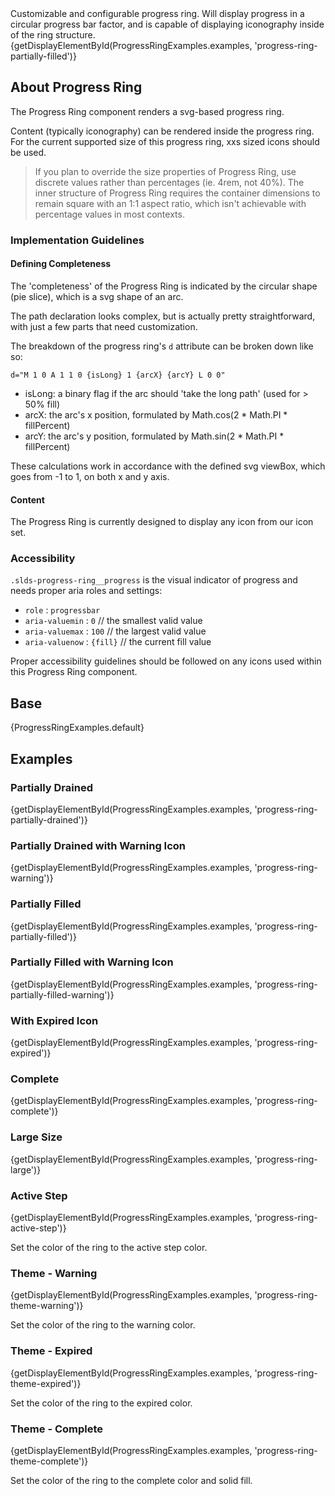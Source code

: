 
<div className="lead doc">
  Customizable and configurable progress ring. Will display progress in a circular progress bar factor, and is capable of displaying iconography inside of the ring structure.
</div>

<CodeView exampleOnly>
  {getDisplayElementById(ProgressRingExamples.examples, 'progress-ring-partially-filled')}
</CodeView>

## About Progress Ring

The Progress Ring component renders a svg-based progress ring.

Content (typically iconography) can be rendered inside the progress ring. For the current supported size of this progress ring, xxs sized icons should be used.

<Blockquote type="note" header="Styling Note">
  <p>
    If you plan to override the size properties of Progress Ring, use discrete values rather than percentages (ie. 4rem, not 40%). The inner structure of Progress Ring requires the container dimensions to remain square with an 1:1 aspect ratio, which isn't achievable with percentage values in most contexts.
  </p>
</Blockquote>

### Implementation Guidelines

#### Defining Completeness

The 'completeness' of the Progress Ring is indicated by the circular shape (pie slice), which is a svg shape of an arc.

The path declaration looks complex, but is actually pretty straightforward, with just a few parts that need customization.

The breakdown of the progress ring's `d` attribute can be broken down like so:

`d="M 1 0 A 1 1 0 {isLong} 1 {arcX} {arcY} L 0 0"`

- isLong: a binary flag if the arc should 'take the long path' (used for > 50% fill)
- arcX: the arc's x position, formulated by Math.cos(2 * Math.PI * fillPercent)
- arcY: the arc's y position, formulated by Math.sin(2 * Math.PI * fillPercent)

These calculations work in accordance with the defined svg viewBox, which goes from -1 to 1, on both x and y axis.

#### Content

The Progress Ring is currently designed to display any icon from our icon set.

### Accessibility

`.slds-progress-ring__progress` is the visual indicator of progress and needs proper aria roles and settings:
- `role` : `progressbar`
- `aria-valuemin` : `0` // the smallest valid value
- `aria-valuemax` : `100` // the largest valid value
- `aria-valuenow` : `{fill}` // the current fill value

Proper accessibility guidelines should be followed on any icons used within this Progress Ring component.

## Base

<CodeView>
  {ProgressRingExamples.default}
</CodeView>

## Examples

### Partially Drained

<CodeView>
  {getDisplayElementById(ProgressRingExamples.examples, 'progress-ring-partially-drained')}
</CodeView>

### Partially Drained with Warning Icon

<CodeView>
  {getDisplayElementById(ProgressRingExamples.examples, 'progress-ring-warning')}
</CodeView>

### Partially Filled

<CodeView>
  {getDisplayElementById(ProgressRingExamples.examples, 'progress-ring-partially-filled')}
</CodeView>

### Partially Filled with Warning Icon

<CodeView>
  {getDisplayElementById(ProgressRingExamples.examples, 'progress-ring-partially-filled-warning')}
</CodeView>

### With Expired Icon

<CodeView>
  {getDisplayElementById(ProgressRingExamples.examples, 'progress-ring-expired')}
</CodeView>

### Complete

<CodeView>
  {getDisplayElementById(ProgressRingExamples.examples, 'progress-ring-complete')}
</CodeView>

### Large Size

<CodeView>
  {getDisplayElementById(ProgressRingExamples.examples, 'progress-ring-large')}
</CodeView>

### Active Step

<CodeView>
  {getDisplayElementById(ProgressRingExamples.examples, 'progress-ring-active-step')}
</CodeView>

Set the color of the ring to the active step color.

### Theme - Warning

<CodeView>
  {getDisplayElementById(ProgressRingExamples.examples, 'progress-ring-theme-warning')}
</CodeView>

Set the color of the ring to the warning color.

### Theme - Expired

<CodeView>
  {getDisplayElementById(ProgressRingExamples.examples, 'progress-ring-theme-expired')}
</CodeView>

Set the color of the ring to the expired color.

### Theme - Complete

<CodeView>
  {getDisplayElementById(ProgressRingExamples.examples, 'progress-ring-theme-complete')}
</CodeView>

Set the color of the ring to the complete color and solid fill.
